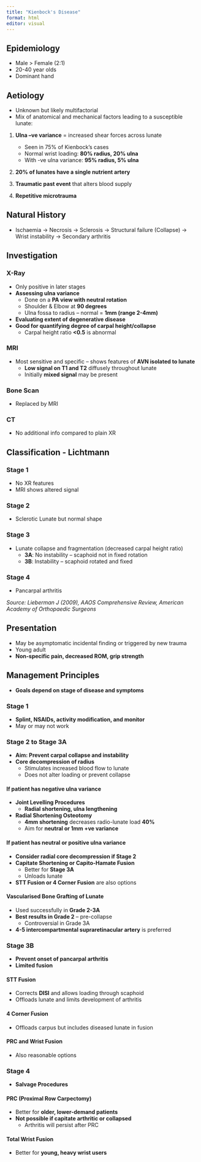 ```yaml
---
title: "Kienbock's Disease"
format: html
editor: visual
---
```


## Epidemiology
- Male > Female (2:1)
- 20-40 year olds
- Dominant hand

## Aetiology
- Unknown but likely multifactorial
- Mix of anatomical and mechanical factors leading to a susceptible lunate:

1. **Ulna –ve variance** = increased shear forces across lunate  
   - Seen in 75% of Kienbock’s cases  
   - Normal wrist loading: **80% radius, 20% ulna**  
   - With -ve ulna variance: **95% radius, 5% ulna**  

2. **20% of lunates have a single nutrient artery**

3. **Traumatic past event** that alters blood supply

4. **Repetitive microtrauma**

## Natural History
- Ischaemia → Necrosis → Sclerosis → Structural failure (Collapse) → Wrist instability → Secondary arthritis  

## Investigation

### X-Ray  
- Only positive in later stages  
- **Assessing ulna variance**  
  - Done on a **PA view with neutral rotation**  
  - Shoulder & Elbow at **90 degrees**  
  - Ulna fossa to radius – normal = **1mm (range 2-4mm)**  
- **Evaluating extent of degenerative disease**  
- **Good for quantifying degree of carpal height/collapse**  
  - Carpal height ratio **<0.5** is abnormal  

### MRI  
- Most sensitive and specific – shows features of **AVN isolated to lunate**  
  - **Low signal on T1 and T2** diffusely throughout lunate  
  - Initially **mixed signal** may be present  

### Bone Scan  
- Replaced by MRI  

### CT  
- No additional info compared to plain XR  

## Classification - Lichtmann  

### **Stage 1**  
- No XR features  
- MRI shows altered signal  

### **Stage 2**  
- Sclerotic Lunate but normal shape  

### **Stage 3**  
- Lunate collapse and fragmentation (decreased carpal height ratio)  
  - **3A**: No instability – scaphoid not in fixed rotation  
  - **3B**: Instability – scaphoid rotated and fixed  

### **Stage 4**  
- Pancarpal arthritis  

*Source: Lieberman J (2009), AAOS Comprehensive Review, American Academy of Orthopaedic Surgeons*

## Presentation
- May be asymptomatic incidental finding or triggered by new trauma  
- Young adult  
- **Non-specific pain, decreased ROM, grip strength**  

## Management Principles
- **Goals depend on stage of disease and symptoms**  

### **Stage 1**  
- **Splint, NSAIDs, activity modification, and monitor**  
- May or may not work  

### **Stage 2 to Stage 3A**  
- **Aim: Prevent carpal collapse and instability**  
- **Core decompression of radius**  
  - Stimulates increased blood flow to lunate  
  - Does not alter loading or prevent collapse  

#### **If patient has negative ulna variance**  
- **Joint Levelling Procedures**  
  - **Radial shortening, ulna lengthening**  
- **Radial Shortening Osteotomy**  
  - **4mm shortening** decreases radio-lunate load **40%**  
  - Aim for **neutral or 1mm +ve variance**  

#### **If patient has neutral or positive ulna variance**  
- **Consider radial core decompression if Stage 2**  
- **Capitate Shortening or Capito-Hamate Fusion**  
  - Better for **Stage 3A**  
  - Unloads lunate  
- **STT Fusion or 4 Corner Fusion** are also options  

#### **Vascularised Bone Grafting of Lunate**  
- Used successfully in **Grade 2-3A**  
- **Best results in Grade 2** – pre-collapse  
  - Controversial in Grade 3A  
- **4-5 intercompartmental supraretinacular artery** is preferred  

### **Stage 3B**  
- **Prevent onset of pancarpal arthritis**  
- **Limited fusion**  

#### **STT Fusion**  
- Corrects **DISI** and allows loading through scaphoid  
- Offloads lunate and limits development of arthritis  

#### **4 Corner Fusion**  
- Offloads carpus but includes diseased lunate in fusion  

#### **PRC and Wrist Fusion**  
- Also reasonable options  

### **Stage 4**  
- **Salvage Procedures**  

#### **PRC (Proximal Row Carpectomy)**  
- Better for **older, lower-demand patients**  
- **Not possible if capitate arthritic or collapsed**  
  - Arthritis will persist after PRC  

#### **Total Wrist Fusion**  
- Better for **young, heavy wrist users**  
